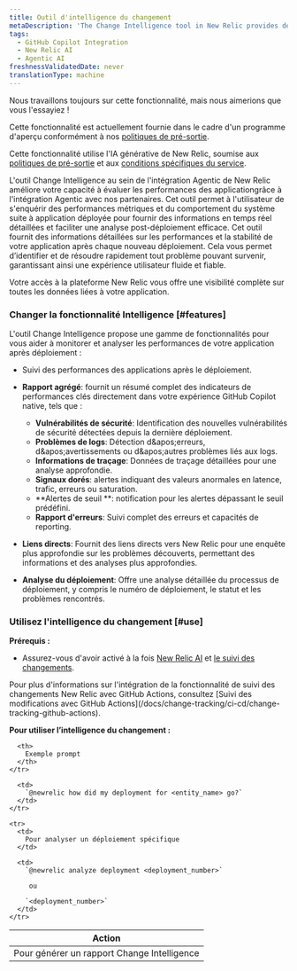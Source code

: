 ```yaml
---
title: Outil d'intelligence du changement
metaDescription: 'The Change Intelligence tool in New Relic provides detailed insights into your application''s performance and stability following each new deployment, enabling you to swiftly identify and address any issues that may arise, ensuring a smooth and reliable user experience.'
tags:
  - GitHub Copilot Integration
  - New Relic AI
  - Agentic AI
freshnessValidatedDate: never
translationType: machine
---
```


<Callout title="Aperçu">
  Nous travaillons toujours sur cette fonctionnalité, mais nous aimerions que vous l&apos;essayiez !

  Cette fonctionnalité est actuellement fournie dans le cadre d&apos;un programme d&apos;aperçu conformément à nos [politiques de pré-sortie](/docs/licenses/license-information/referenced-policies/new-relic-pre-release-policy).

  Cette fonctionnalité utilise l&apos;IA générative de New Relic, soumise aux [politiques de pré-sortie](/docs/licenses/license-information/referenced-policies/new-relic-pre-release-policy) et aux [conditions spécifiques du service](https://newrelic.com/termsandconditions/service-specific).
</Callout>

L&apos;outil Change Intelligence au sein de l&apos;intégration Agentic de New Relic améliore votre capacité à évaluer les performances des applicationgrâce à l&apos;intégration Agentic avec nos partenaires. Cet outil permet à l&apos;utilisateur de s&apos;enquérir des performances métriques et du comportement du système suite à application déployée pour fournir des informations en temps réel détaillées et faciliter une analyse post-déploiement efficace. Cet outil fournit des informations détaillées sur les performances et la stabilité de votre application après chaque nouveau déploiement. Cela vous permet d’identifier et de résoudre rapidement tout problème pouvant survenir, garantissant ainsi une expérience utilisateur fluide et fiable.

Votre accès à la plateforme New Relic vous offre une visibilité complète sur toutes les données liées à votre application.

### Changer la fonctionnalité Intelligence [#features]

L&apos;outil Change Intelligence propose une gamme de fonctionnalités pour vous aider à monitorer et analyser les performances de votre application après déploiement :

* Suivi des performances des applications après le déploiement.

* **Rapport agrégé**: fournit un résumé complet des indicateurs de performances clés directement dans votre expérience GitHub Copilot native, tels que :

  * **Vulnérabilités de sécurité**: Identification des nouvelles vulnérabilités de sécurité détectées depuis la dernière déploiement.
  * **Problèmes de logs**: Détection d&amp;apos;erreurs, d&amp;apos;avertissements ou d&amp;apos;autres problèmes liés aux logs.
  * **Informations de traçage**: Données de traçage détaillées pour une analyse approfondie.
  * **Signaux dorés**: alertes indiquant des valeurs anormales en latence, trafic, erreurs ou saturation.
  * **Alertes de seuil **: notification pour les alertes dépassant le seuil prédéfini.
  * **Rapport d&apos;erreurs**: Suivi complet des erreurs et capacités de reporting.

* **Liens directs**: Fournit des liens directs vers New Relic pour une enquête plus approfondie sur les problèmes découverts, permettant des informations et des analyses plus approfondies.

* **Analyse du déploiement**: Offre une analyse détaillée du processus de déploiement, y compris le numéro de déploiement, le statut et les problèmes rencontrés.

### Utilisez l&apos;intelligence du changement [#use]

**Prérequis :**

* Assurez-vous d&apos;avoir activé à la fois [New Relic AI](/docs/agentic-ai/new-relic-ai/#enable) et [le suivi des changements](/docs/change-tracking/change-tracking-introduction).

<Callout variant="tip" title="conseil">
  Pour plus d&apos;informations sur l&apos;intégration de la fonctionnalité de suivi des changements New Relic avec GitHub Actions, consultez [Suivi des modifications avec GitHub Actions](/docs/change-tracking/ci-cd/change-tracking-github-actions).
</Callout>

**Pour utiliser l’intelligence du changement :**

<table>
  <thead>
    <tr>
      <th>
        Action
      </th>

      <th>
        Exemple prompt
      </th>
    </tr>
  </thead>

  <tbody>
    <tr>
      <td>
        Pour générer un rapport Change Intelligence
      </td>

      <td>
        `@newrelic how did my deployment for <entity_name> go?`
      </td>
    </tr>

    <tr>
      <td>
        Pour analyser un déploiement spécifique
      </td>

      <td>
        `@newrelic analyze deployment <deployment_number>`

         ou 

        `<deployment_number>`
      </td>
    </tr>
  </tbody>
</table>